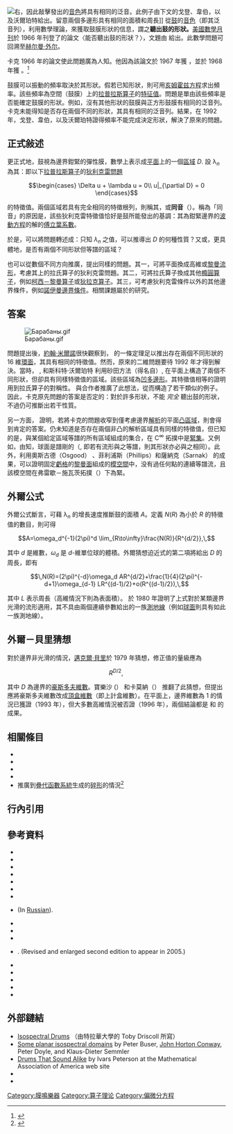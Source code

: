 [[File:Isospectral_drums.svg|右]]，因此敲擊發出的[[音色|音色]]將具有相同的泛音。此例子由下文的戈登、韋伯，以及沃爾珀特給出。留意兩個多邊形具有相同的面積和周長]]
從[[鼓|鼓]]的[[音色|音色]]（即其泛音列），利用數學理論，來獲取鼓膜形狀的信息，謂之'''聽出鼓的形狀。'''[[美國數學月刊|美國數學月刊]]於 1966 年刊登了{{link-en|馬克·卡克|Mark Kac}}的論文〈能否聽出鼓的形狀？〉，文題由{{link-en|利普曼·伯斯|Lipman Bers}}<!--參考[[聯眾唱片|聯眾唱片]]將 Monte Lipman 譯為蒙特·利普曼，另世界人名翻译大辞典將 Bers 譯為伯斯-->給出。此數學問題可回溯至[[赫尔曼·外尔|赫尔曼·外尔]]。

卡克 1966 年的論文使此問題廣為人知。他因為該論文於 1967 年獲{{link-en|萊斯特·福特獎|Paul R. Halmos – Lester R. Ford Award}}<!--參萊斯特·皮爾遜 (Lester B. Pearson)暫譯-->，並於 1968 年獲{{link-en|肖夫內獎|Chauvenet Prize}}<!--沿用[[肖夫內環形山|肖夫內環形山]]中對同一個數學家的譯名-->。<ref>{{Cite web |url=http://www.maa.org/programs/maa-awards/writing-awards/can-one-hear-the-shape-of-a-drum |title=存档副本 |access-date=2020-10-04 |archive-date=2021-05-06 |archive-url=https://web.archive.org/web/20210506162704/https://www.maa.org/programs/maa-awards/writing-awards/can-one-hear-the-shape-of-a-drum |dead-url=no }}</ref>

鼓膜可以振動的頻率取決於其形狀。假若已知形狀，則可用[[亥姆霍兹方程|亥姆霍兹方程]]求出頻率。該些頻率為空間（鼓膜）上的[[拉普拉斯算子|拉普拉斯算子]]的[[特征值和特征向量|特征值]]。問題是單由該些頻率是否能確定鼓膜的形狀。例如，沒有其他形狀的鼓膜與正方形鼓膜有相同的泛音列。卡克未能得知是否存在兩個不同的形狀，其具有相同的泛音列。結果，在 1992 年，戈登、韋伯，以及沃爾珀特證得頻率不能完成決定形狀，解決了原來的問題。

==正式敍述==

更正式地，鼓視為邊界鉗緊的彈性膜，數學上表示成[[平面_(數學)|平面]]上的一個[[區域_(數學)|區域]] ''D''. 設 λ<sub>''n''</sub> 為其{{link-en|狄利克雷特徵值|Dirichlet eigenvalue}}：即以下[[拉普拉斯算子|拉普拉斯算子]]的[[狄利克雷問題|狄利克雷問題]]

:<math>
\begin{cases}
\Delta u + \lambda u = 0\\
u|_{\partial D} = 0
\end{cases}
</math>

的特徵值。兩個區域若具有完全相同的特徵根列，則稱其{{link-en|等譜|isospectral}}，或'''同音'''（{{lang-en|homophonic}}）。稱為「同音」的原因是，該些狄利克雷特徵值恰好是鼓所能發出的基調：其為鉗緊邊界的[[波動方程|波動方程]]的解的[[傅立葉級數|傅立葉系數]]。

於是，可以將問題轉述成：只知 ''λ''<sub>''n''</sub> 之值，可以推導出 ''D'' 的何種性質？又或，更具體地，是否有兩個不同形狀但等譜的區域？

也可以從數個不同方向推廣，提出同樣的問題。其一，可將平面換成高維或[[黎曼流形|黎曼流形]]，考慮其上的拉氏算子的狄利克雷問題。其二，可將拉氏算子換成其他[[橢圓算子|橢圓算子]]，例如[[柯西－黎曼方程|柯西－黎曼算子]]或[[狄拉克算子|狄拉克算子]]。其三，可考慮狄利克雷條件以外的其他邊界條件，例如[[諾伊曼邊界條件|諾伊曼邊界條件]]。相關課題屬於{{link-en|譜幾何|Spectral geometry}}的研究。

==答案==
[[File:Барабаны.gif|thumb]]

問題提出後，[[約翰·米爾諾|約翰·米爾諾]]很快觀察到，{{link-en|恩斯特·維特|Ernst Witt}}<!--參恩斯特·馬赫 (Ernst Mach) 與卡特琳娜·維特 (Katarina Witt) 暫譯-->的一條定理足以推出存在兩個不同形狀的 16 維[[環面|環面]]，其具有相同的特徵值。然而，原來的二維問題要待 1992 年才得到解決。當時，{{link-en|卡羅林·戈登|Carolyn Gordon}} <!--參卡羅琳·蘇梅克 (Carolyn Jean Spellmann Shoemaker) 與大衛·戈登·格林 (David Gordon Green) 暫譯-->, {{link-en|大衛·韋伯 (數學家)|David Webb (mathematician)}} <!--參大衛·韋伯 (David Michael Webb, 金融界)--> 和斯科特·沃爾珀特<!--參達納·斯科特 (Dana Scott)與劉易斯·沃爾珀特 (Lewis Wolpert) 暫譯-->利用砂田方法（得名自{{link-en|砂田利一|Toshikazu Sunada}}）, 在平面上構造了兩個不同形狀，但卻具有同樣特徵值的區域。該些區域為[[凹多邊形|凹多邊形]]。其特徵值相等的證明用到拉氏算子的對稱性。{{link-en|彼得·布塞尔|Jürg Peter Buser}}<!--布塞爾為世界人名翻译大辞典之譯法-->與合作者推廣了此想法，從而構造了若干類似的例子。因此，卡克原先問題的答案是否定的：對於許多形狀，不能 ''完全'' 聽出鼓的形狀，不過仍可推斷出若干性質。

另一方面，{{link-en|史提夫·澤爾迪奇|Steve Zelditch}}<!--參史提夫·加維 (Steve Carell), 另按[[WP:外語譯音表/英語|WP:外語譯音表/英語]]暫譯 Zelditch-->證明，若將卡克的問題收窄到僅考慮邊界[[解析函數|解析]]的平面[[凸集|凸區域]]，則會得到肯定的答案。仍未知道是否存在兩個非凸的解析區域具有同樣的特徵值，但已知的是，與某個給定區域等譜的所有區域組成的集合，在 C<sup>∞</sup> 拓撲中是[[緊集|緊集]]。又例如，由{{link-en|鄭氏特徵值比較定理|Cheng's eigenvalue comparison theorem}}知，球面是譜剛的（{{lang-en|spectrally rigid}}, 即若有流形與之等譜，則其形狀亦必與之相同）。此外，利用奧斯古德（Osgood）<!--參蘭貝格-奧斯古德關係 (Ramberg-Osgood relationship)-->、菲利浦斯（Phillips）和薩納克（Sarnak）<!--參[[保羅·寇恩|保羅·寇恩]]（Paul Joseph Cohen）條目中將 Peter Sarnak 譯成彼得·薩納克-->的成果，可以證明固定[[虧格|虧格]]的[[黎曼面|黎曼面]]組成的[[模空間|模空間]]中，没有過任何點的連續等譜流，且該模空間在弗雷歇－施瓦茨拓撲（{{lang-en|Fréchet–Schwartz topology}}）下為緊。

==外爾公式==
{{main|{{le|外爾定律|Weyl law}}}}
外爾公式斷言，可藉 λ<sub>''n''</sub> 的增長速度推斷鼓的面積 ''A''。定義 ''N''(''R'') 為小於 ''R'' 的特徵值的數目，則可得

:<math>A=\omega_d^{-1}(2\pi)^d \lim_{R\to\infty}\frac{N(R)}{R^{d/2}},\,</math>

其中 ''d'' 是維數，''<math>\omega_d</math>'' 是 ''d''-維單位球的體積。外爾猜想迫近式的第二項將給出 ''D'' 的周長，即有

:<math>\,N(R)=(2\pi)^{-d}\omega_d AR^{d/2}+\frac{1}{4}(2\pi)^{-d+1}\omega_{d-1} LR^{(d-1)/2}+o(R^{(d-1)/2}),\,</math>

其中 ''L'' 表示周長（高維情況下則為表面積）。{{link-en|維克托·伊夫里|Victor Ivrii}}<!--[[WP:外語譯音表/俄語/人名|WP:外語譯音表/俄語/人名]]譯 Виктор 為維克托，另按[[WP:外語譯音表/俄語|WP:外語譯音表/俄語]]暫譯 Иврий-->於 1980 年證明了上式對於某類邊界光滑的流形適用，其不具由兩個連續參數給出的一族[[測地線|測地線]]（例如[[球面|球面]]則具有如此一族測地線）。

==外爾－貝里猜想==
對於邊界非光滑的情況，[[邁克爾·貝里|邁克爾·貝里]]於 1979 年猜想，修正值的量級應為

:<math>R^{D/2},\,</math>

其中 ''D'' 為邊界的[[豪斯多夫維數|豪斯多夫維數]]。寶樂沙 ({{lang-fr|J. Brossard}}）<!--參地名[[寶樂沙|寶樂沙]]-->和卡莫納（{{lang-fr|R. A. Carmona}}）<!--參[[配偶狸藻|配偶狸藻]]將 Jorge Carmona 譯為豪爾赫·卡莫納-->推翻了此猜想，但提出應將豪斯多夫維數改成[[計盒維數|頂盒維數]]（即上計盒維數）。在平面上，邊界維數為 1 的情況已獲證（1993 年），但大多數高維情況被否證（1996 年），兩個結論都是{{link-fr|拉皮迪|:fr:Michel_Lapidus}}<!--參世界人名翻译大辞典-->和{{link-en|波默蘭斯|Carl Pomerance}}<!--參[[WP:外語譯音表/英語|WP:外語譯音表/英語]]暫譯-->的成果。

==相關條目==
* {{link-en|圓形膜的振動|Vibrations of a circular membrane}}
* {{link-en|加斯曼三元組|Gassmann triple}}<!--世界人名翻译大辞典之譯法-->
* {{link-en|等譜|Isospectral}}
* {{link-en|譜幾何|Spectral geometry}}
* 推廣到[[疊代函數系統|疊代函數系統]]生成的[[碎形|碎形]]的情況<ref>{{cite book|first1=W.|last1=Arrighetti|first2=G.|last2=Gerosa|title=Can you hear the fractal dimension of a drum?|arxiv=math.SP/0503748 |journal=Applied and Industrial Mathematics in Italy|series=Series on Advances in Mathematics for Applied Sciences|volume=69|pages=65–75|publisher=World Scientific|year=2005|isbn=978-981-256-368-2|doi=10.1142/9789812701817_0007}}</ref>

==行內引用==
<references />

==參考資料==
* {{citation|url=http://www.ams.org/notices/199501/bers.pdf|first=William|last=Abikoff|title=Remembering Lipman Bers|journal=[[Notices_of_the_AMS|Notices of the AMS]]|date=January 1995|pages=8–18|volume=42|issue=1|accessdate=2020-10-04|archive-date=2020-02-07|archive-url=https://web.archive.org/web/20200207021926/http://www.ams.org/notices/199501/bers.pdf|dead-url=no}}
* {{cite journal|doi=10.1007/BF01210795|first1=Jean|last1=Brossard|first2=René|last2=Carmona|title=Can one hear the dimension of a fractal?|url=https://archive.org/details/sim_communications-in-mathematical-physics_1986-03_104_1/page/103|journal=Comm. Math. Phys.|volume=104|issue=1|year=1986|pages=103–122|bibcode=1986CMaPh.104..103B}}
* {{citation|first1=Peter|last1=Buser|authorlink=Jürg Peter Buser|first2=John|last2=Conway|authorlink2=John Horton Conway|first3=Peter|last3=Doyle|first4=Klaus-Dieter|last4=Semmler|title=Some planar isospectral domains|journal=International Mathematics Research Notices|volume=9|year=1994|pages=391ff}}
* {{cite journal|last=Chapman|first=S.J.|year=1995|title=Drums that sound the same|journal=[[American_Mathematical_Monthly|American Mathematical Monthly]]|volume=102|issue=February|pages=124–138|doi=10.2307/2975346|jstor=2975346}}
* {{cite journal|last=Giraud|first=Olivier|author2=[[Thas,_Koen|Thas, Koen]] |title=Hearing shapes of drums – mathematical and physical aspects of isospectrality|journal=Reviews of Modern Physics|year=2010|volume=82|issue=3|pages=2213–2255|doi=10.1103/RevModPhys.82.2213|arxiv=1101.1239|bibcode=2010RvMP...82.2213G}}
* {{citation|first1=Carolyn|last1=Gordon|author1-link=Carolyn S. Gordon|first2=David|last2=Webb|author2-link=David Webb (mathematician)|title=You can't hear the shape of a drum|journal=[[American_Scientist|American Scientist]] |volume=84|issue=January–February|pages=46–55}}
* {{citation|doi=10.1007/BF01231320|first1=C.|last1=Gordon|author1-link=Carolyn S. Gordon|first2=D.|last2=Webb|author2-link=David Webb (mathematician)|first3=S.|last3=Wolpert|title=Isospectral plane domains and surfaces via Riemannian orbifolds|journal=Inventiones Mathematicae|volume=110|year=1992|issue=1|pages=1–22|bibcode = 1992InMat.110....1G }}
* {{citation|first=V. Ja.|last=Ivrii|title=The second term of the spectral asymptotics for a Laplace–Beltrami operator on manifolds with boundary|journal=Funktsional. Anal. I Prilozhen|volume=14|issue=2|year=1980|pages=25–34|doi=10.1007/BF01086550}} (In [[Russian_language|Russian]]).
* {{cite journal|last=Kac|authorlink=Mark Kac|first=Mark|title=Can One Hear the Shape of a Drum?|url=http://www.maa.org/sites/default/files/pdf/upload_library/22/Ford/MarkKac.pdf|journal=[[American_Mathematical_Monthly|American Mathematical Monthly]]|date=April 1966|volume=73|issue=4, part 2|pages=1–23|doi=10.2307/2313748|jstor=2313748|access-date=2020-10-04|archive-date=2021-03-02|archive-url=https://web.archive.org/web/20210302180323/https://www.maa.org/sites/default/files/pdf/upload_library/22/Ford/MarkKac.pdf|dead-url=no}}
* {{citation|first=Michel L.|last=Lapidus|title=Can one hear the shape of a fractal drum? Partial resolution of the Weyl–Berry conjecture|journal=Geometric Analysis and Computer Graphics (Berkeley, CA, 1988)|volume=17|pages=119–126|series=Math. Sci. Res. Inst. Publ.|issue=17|publisher=Springer|location=New York|year=1991|doi=10.1007/978-1-4613-9711-3_13|isbn=978-1-4613-9713-7}}
* {{citation|first=Michel L.|last=Lapidus|contribution=Vibrations of fractal drums, the [[黎曼猜想|Riemann hypothesis]], waves in fractal media, and the Weyl–Berry conjecture|title=Ordinary and Partial Differential Equations, Vol IV, Proc. Twelfth Internat. Conf. (Dundee, Scotland,UK, June 1992)|editor1=B. D. Sleeman |editor2=R. J. Jarvis|series=Pitman Research Notes in Math. Series|volume=289|publisher=Longman and Technical|location=London|year=1993|pages=126–209}}
* {{citation|first1=M. L.|last1=Lapidus|first2=M.|last2=van Frankenhuysen|title=Fractal Geometry and Number Theory: Complex dimensions of fractal strings and zeros of zeta functions|publisher=Birkhauser|location=Boston|year=2000}}. (Revised and enlarged second edition to appear in 2005.)
* {{citation|doi=10.1112/plms/s3-66.1.41|first1=Michel L.|last1=Lapidus|first2=Carl|last2=Pomerance|title=The Riemann zeta-function and the one-dimensional Weyl-Berry conjecture for fractal drums|journal=Proc. London Math. Soc. |series=Series 3|volume=66|issue=1|year=1993|pages=41–69|title-link=黎曼ζ函數}}
* {{citation|doi=10.1017/S0305004100074053|first1=Michel L.|last1=Lapidus|first2=Carl|last2=Pomerance|title=Counterexamples to the modified Weyl–Berry conjecture on fractal drums|journal=Math. Proc. Cambridge Philos. Soc.|volume=119|issue=1|year=1996|pages=167–178|bibcode = 1996MPCPS.119..167L }}
* {{citation|first=John|last=Milnor|authorlink=約翰·米爾諾|title=Eigenvalues of the Laplace operator on certain manifolds|journal=Proceedings of the National Academy of Sciences of the United States of America|volume=51|issue=4|year=1964|pages=542ff|bibcode = 1964PNAS...51..542M |doi = 10.1073/pnas.51.4.542|pmid=16591156|pmc=300113}}
* {{citation|doi=10.2307/1971195|first=T.|last=Sunada|authorlink=Toshikazu Sunada|title=Riemannian coverings and isospectral manifolds|journal=Ann. of Math. |series= 2|volume=121|issue=1|year=1985|pages=169–186|jstor=1971195}}
* {{citation|doi=10.1007/PL00001633|first=S.|last=Zelditch|title=Spectral determination of analytic bi-axisymmetric plane domains|journal=Geometric and Functional Analysis|volume=10|issue=3|year=2000|pages=628–677|arxiv=math/9901005}}

==外部鏈結==
* [http://www.math.udel.edu/~driscoll/research/drums.html Isospectral Drums] {{Wayback|url=http://www.math.udel.edu/~driscoll/research/drums.html |date=20210225100031 }} （由特拉華大學的 Toby Driscoll 所寫）
* [http://math.dartmouth.edu/~doyle/docs/drum/drum.pdf Some planar isospectral domains] {{Wayback|url=http://math.dartmouth.edu/~doyle/docs/drum/drum.pdf |date=20210506183125 }} by Peter Buser, [[John_Horton_Conway|John Horton Conway]], Peter Doyle, and Klaus-Dieter Semmler
* [https://web.archive.org/web/20110727051224/http://enterprise.maa.org/mathland/mathland_4_14.html Drums That Sound Alike] by Ivars Peterson at the Mathematical Association of America web site
* {{MathWorld | title=Isospectral Manifolds | urlname=IsospectralManifolds}}
* {{springer|title=Dirichlet eigenvalue|id=d/d130170|first=Rafael D.|last=Benguria}}

[[Category:膜鳴樂器|Category:膜鳴樂器]]
[[Category:算子理论|Category:算子理论]]
[[Category:偏微分方程|Category:偏微分方程]]